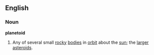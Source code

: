 ==English==
===Noun===
{{wikipedia}}
'''planetoid'''
#Any of several small [[rocky]] [[bodies]] in [[orbit]] about the [[sun]]; the [[larger]] [[asteroids]].